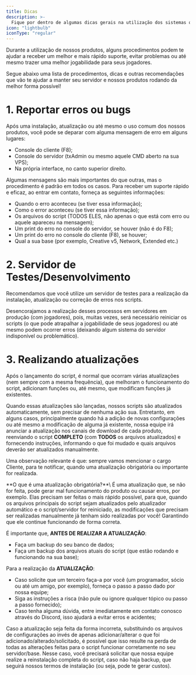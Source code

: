 ---
title: Dicas
description: >-
  Fique por dentro de algumas dicas gerais na utilização dos sistemas ou sobre alguns procedimentos recomendados.
icon: "lightbulb"
iconType: "regular"
---

Durante a utilização de nossos produtos, alguns procedimentos podem te ajudar a receber um melhor e mais rápido suporte, evitar problemas ou até mesmo trazer uma melhor jogabilidade para seus jogadores.

Segue abaixo uma lista de procedimentos, dicas e outras recomendações que vão te ajudar a manter seu servidor e nossos produtos rodando da melhor forma possível!

# 1. Reportar erros ou bugs

Após uma instalação, atualização ou até mesmo o uso comum dos nossos produtos, você pode se deparar com alguma mensagem de erro em alguns lugares:
* Console do cliente (F8);
* Console do servidor (txAdmin ou mesmo aquele CMD aberto na sua VPS);
* Na própria interface, no canto superior direito.

Algumas mensagens são mais importantes do que outras, mas o procedimento é padrão em todos os casos. Para receber um suporte rápido e eficaz, ao entrar em contato, forneça as seguintes informações:
* Quando o erro aconteceu (se tiver essa informação);
* Como o error aconteceu (se tiver essa informação);
* Os arquivos do script (TODOS ELES, não apenas o que está com erro ou aquele apareceu na mensagem);
* Um print do erro no console do servidor, se houver (não é do F8);
* Um print do erro no console do cliente (F8), se houver;
* Qual a sua base (por exemplo, Creative v5, Network, Extended etc.)

# 2. Servidor de Testes/Desenvolvimento

Recomendamos que você utilize um servidor de testes para a realização da instalação, atualização ou correção de erros nos scripts.

Desencorajamos a realização desses processos em servidores em produção (com jogadores), pois, muitas vezes, será necessário reiniciar os scripts (o que pode atrapalhar a jogabilidade de seus jogadores) ou até mesmo podem ocorrer erros (deixando algum sistema do servidor indisponível ou problemático).

# 3. Realizando atualizações

Após o lançamento do script, é normal que ocorram várias atualizações (nem sempre com a mesma frequência), que melhoram o funcionamento do script, adicionam funções ou, até mesmo, que modificam funções já existentes.

Quando essas atualizações são lançadas, nossos scripts são atualizados automaticamente, sem precisar de nenhuma ação sua. Entretanto, em alguns casos, principalmente quando há a adição de novas configurações ou até mesmo a modificação de alguma já existente, nossa equipe irá anunciar a atualização nos canais de download de cada produto, reenviando o script **COMPLETO** (com **TODOS** os arquivos atualizados) e fornecendo instruções, informando o que foi mudado e quais arquivos deverão ser atualizados manualmente.

Uma observação relevante é que: sempre vamos mencionar o cargo Cliente, para te notificar, quando uma atualização obrigatória ou importante for realizada.

<Note>
**O que é uma atualização obrigatória?**\
É uma atualização que, se não for feita, pode gerar mal funcionamento do produto ou causar erros, por exemplo. Elas precisam ser feitas o mais rápido possível, para que, quando os arquivos principais do script sejam atualizados pelo atualizador automático e o script/servidor for reiniciado, as modificações que precisam ser realizadas manualmente já tenham sido realizadas por você! Garantindo que ele continue funcionando de forma correta.
</Note>

É importante que, **ANTES DE REALIZAR A ATUALIZAÇÃO**:
* Faça um backup do seu banco de dados;
* Faça um backup dos arquivos atuais do script (que estão rodando e funcionando na sua base);

Para a realização da **ATUALIZAÇÃO**:
* Caso solicite que um terceiro faça-a por você (um programador, sócio ou até um amigo, por exemplo), forneça o passo a passo dado por nossa equipe;
* Siga as instruções a risca (não pule ou ignore qualquer tópico ou passo a passo fornecido);
* Caso tenha alguma dúvida, entre imediatamente em contato conosco através do Discord, isso ajudará a evitar erros e acidentes;

Caso a atualização seja feita da forma incorreta, substituindo os arquivos de configurações ao invés de apenas adicionar/alterar o que foi adicionado/alterado/solicitado, é possível que isso resulte na perda de todas as alterações feitas para o script funcionar corretamente no seu servidor/base. Nesse caso, você precisará solicitar que nossa equipe realize a reinstalação completa do script, caso não haja backup, que seguirá nossos termos de instalação (ou seja, pode te gerar custos).
